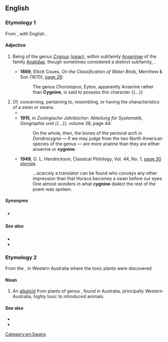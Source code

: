==English==

===Etymology 1===
From {{etyl|la|en}} {{m|la|cygnus||swan}}, with English {{m|en|-ine}}.

====Adjective====
{{en-adj}}

# {{lb|en|zoology}} Being of the genus ''[[Cygnus]]'' ([[swan]]), within subfamily [[Anserinae]] of the family [[Anatidae]], though sometimes considered a distinct subfamily, {{taxlink|Cygninae|subfamily|noshow=1}}.
#* '''1869''', Elliott Coues, ''On the Classification of Water Birds'', Merrihew & Son (1870), [http://books.google.com/books?id=4VEaAAAAYAAJ&pg=PA216&dq=cygnine page 26]:
#*: The genus ''Choristopus'', Eyton, apparently Anserine rather than '''Cygnine''', is said to possess this character {{...}}
# Of, concerning, pertaining to, resembling, or having the characteristics of a swan or swans.
#* {{quote-text|en|year=1848|author=Edmund Saul Dixon|title=Ornamental and Domestic Poultry|page=20|url=http://books.google.com/books?id=Z7E9AAAAIAAJ&pg=PA20&dq=cygnine|passage=But, in the cutting of it, if thou dost shed / One drop of '''cygnine''' blood, thy clumsiness...}}
#* '''1915''', in ''Zoologische Jahrbücher: Abteilung für Systematik, Geographie und {{...}}'', volume 38,<sup >[http://books.google.com/books?id=pvvUAAAAMAAJ ]</sup> page 44:
#*: On the whole, then, the bones of the pectoral arch in ''Dendrocygna'' — if we may judge from the two North American species of the genus — are more anatine than they are either anserine or '''cygnine'''.
#* '''1949''', G. L. Hendrickson, Classical Philology, Vol. 44, No. 1, [http://books.google.com/books?id=7fk7AAAAMAAJ&q=Cygnine&dq=Cygnine&lr=&pgis=1 page 30] [http://www.jstor.org/pss/267079 <small>alternate</small>]
#*: ...scarcely a translator can be found who conveys any other impression than that Horace becomes a swan before our eyes. One almost wonders in what '''cygnine''' dialect the rest of the poem was spoken.

=====Synonyms=====
* {{sense|of or pertaining to swans}} {{l|en|olorine}}

=====See also=====
* {{l|en|anatine}}
* {{l|en|anserine}}

===Etymology 2===
From the {{w|Swan River}}, in Western Australia where the toxic plants were discovered

====Noun====
{{en-noun|-}}

# {{lb|en|dated}} An [[alkaloid]] from plants of genus {{taxlink|Gastrolobium|genus|noshow=1}}, found in Australia, principally Western Australia, highly toxic to introduced animals.

====See also====
* {{l|en|monofluoroacetic acid}}
* {{l|en|fluoroacetate}}

[[Category:en:Swans]]